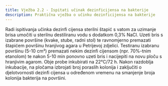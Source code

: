 ```yaml
---
title: Vježba 2.2 - Ispitati učinak dezinficijensa na bakterije
description: Praktična vježba o učinku dezinficijensa na bakterije
---
```



Radi ispitivanja učinka dezinfi cijensa sterilni štapić s vatom za uzimanje brisa umočiti u sterilnu destiliranu vodu s dodatkom 0,3% NaCl. Uzeti bris s izabrane površine (kvake, stube, radni stol) te ravnomjerno premazati štapićem površinu hranjivog agara u Petrijevoj zdjelici. Testiranu izabranu površinu (5-10 cm²) premazati nekim dezinfi cijensom (npr. 70%-tnim etanolom) te nakon 5-10 min ponovno uzeti bris i nacijepiti na novu ploču s hranjivim agarom. Obje probe inkubirati na 22°C/72 h. Nakon razdoblja inkubacije, na pločama izbrojati broj poraslih kolonija i zaključiti o djelotvornosti dezinfi cijensa u određenom vremenu na smanjenje broja kolonija bakterija na površini.